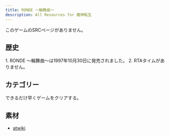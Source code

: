 ```yaml
---
title: RONDE ～輪舞曲～
description: All Resources for 魔神転生
---
```



<DocsHero 
    content="RONDE ～輪舞曲～はアトラスよりシムレーションゲーム。"
    srcUrl={cover}
    alt="Ronde Cover"
/>

<Card title='ランキング'>このゲームのSRCページがありません。</Card>

## 歴史

<Tabs>
<TabItem label="Any%">
<Steps> 
1. RONDE ～輪舞曲～は1997年10月30日に発売されました。
2. RTAタイムがありません。
</Steps>
</TabItem>
</Tabs>

## カテゴリー
<CardGrid>
    <Card title="Any%">できるだけ早くゲームをクリアする。</Card>
</CardGrid>

## 素材
- [atwiki](https://w.atwiki.jp/ronde/)